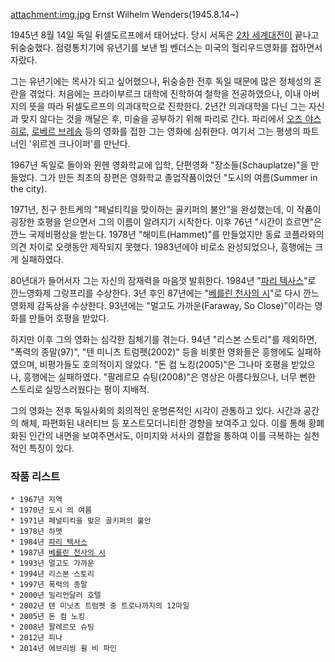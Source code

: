 attachment:img.jpg
Ernst Wilhelm Wenders(1945.8.14~)

1945년 8월 14일 독일 뒤셀도르프에서 태어났다. 당시 서독은 [[2차 세계대전]]이 끝나고 뒤숭숭했다. 점령통치기에 유년기를 보낸 빔 벤더스는 미국의 헐리우드영화를 접하면서 자랐다.

그는 유년기에는 목사가 되고 싶어했으나, 뒤숭숭한 전후 독일 때문에 많은 정체성의 혼란을 겪었다. 처음에는 프라이부르크 대학에 진학하여 철학을 전공하였으나, 이내 아버지의 뜻을 따라 뒤셀도르프의 의과대학으로 진학한다. 2년간 의과대학을 다닌 그는 자신과 맞지 않다는 것을 깨달은 후, 미술을 공부하기 위해 파리로 간다. 파리에서 [[오즈 야스히로]], [[로베르 브레송]] 등의 영화를 접한 그는 영화에 심취한다. 여기서 그는 평생의 파트너인 '위르겐 크나이퍼'를 만난다.

1967년 독일로 돌아와 뮌헨 영화학교에 입학, 단편영화 "장소들(Schauplatze)"을 만들었다. 그가 만든 최초의 장편은 영화학교 졸업작품이었던 "도시의 여름(Summer in the city).

1971년, 친구 한트케의 "페널티킥을 맞이하는 골키퍼의 불안"을 완성했는데, 이 작품이 굉장한 호평을 얻으면서 그의 이름이 알려지기 시작한다. 이후 76년 "시간이 흐르면"은 깐느 국제비평상을 받는다. 1978년 "해미트(Hammet)"를 만들었지만 동료 코플라와의 의견 차이로 오랫동안 제작되지 못했다. 1983년에야 비로소 완성되었으나, 흥행에는 크게 실패하였다. 

80년대가 들어서자 그는 자신의 잠재력을 마음껏 발휘한다. 1984년 "[[파리 텍사스]]"로 깐느영화제 그랑프리를 수상한다. 3년 후인 87년에는 "[[베를린 천사의 시]]"로 다시 깐느영화제 감독상을 수상한다. 93년에는 "멀고도 가까운(Faraway, So Close)"이라는 영화를 만들어 호평을 받았다.

하지만 이후 그의 영화는 심각한 침체기를 겪는다. 94년 "리스본 스토리"를 제외하면, "폭력의 종말(97)", "텐 미니츠 트럼펫(2002)" 등을 비롯한 영화들은 흥행에도 실패하였으며, 비평가들도 호의적이지 않았다. "돈 컴 노킹(2005)"은 그나마 호평을 받았으나, 흥행에는 실패하였다. "팔레르모 슈팅(2008)"은 영상은 아름다웠으나, 너무 뻔한 스토리로 실망스러웠다는 평이 지배적.

그의 영화는 전후 독일사회의 회의적인 운명론적인 시각이 관통하고 있다. 시간과 공간의 해체, 파편화된 내러티브 등 포스트모더니티한 경향을 보여주고 있다. 이를 통해 황폐화된 인간의 내면을 보여주면서도, 이미지와 서사의 결합을 통하여 이를 극복하는 실천적인 특징이 있다.

=== 작품 리스트 ===

 * 1967년 지역
 * 1970년 도시 의 여름
 * 1971년 페널티킥을 맞은 골키퍼의 불안
 * 1978년 하멧 
 * 1984년 [[파리 텍사스]] 
 * 1987년 [[베를린 천사의 시]]
 * 1993년 멀고도 가까운 
 * 1994년 리스본 스토리
 * 1997년 폭력의 종말
 * 2000년 밀리언달러 호텔
 * 2002년 텐 미닛츠 트럼펫 중 트로나까지의 12마일
 * 2005년 돈 컴 노킹
 * 2008년 팔레르모 슈팅
 * 2012년 피나
 * 2014년 에브리씽 윌 비 파인
